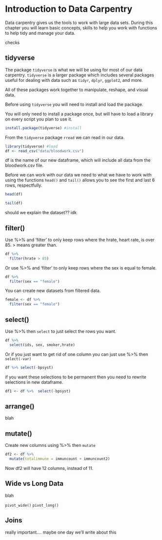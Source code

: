 # Introduction to Data Carpentry

Data carpentry gives us the tools to work with large data sets. During this chapter you will learn basic concepts, skills to help you work with functions to help tidy and manage your data. 

checks 



## tidyverse

The package `tidyverse` is what we will be using for most of our data carpentry. `tidyverse` is a larger package which includes several packages useful for dealing with data such as `tidyr`, `dplyr`, `ggplot2`, and more. 

All of these packages work together to manipulate, reshape, and visual data. 

Before using `tidyverse` you will need to install and load the package. 

You will only need to install a package once, but will have to load a library on every script you plan to use it. 

```r
install.package(tidyverse) #install


```

From the `tidyverse` package `rread` we can read in our data.

```r
library(tidyverse) #load
df <- read_csv("data/bloodwork.csv")

```

df is the name of our new dataframe, which will include all data from the bloodwork.csv file. 

Before we can work with our data we need to what we have to work with using the functions `head()` and `tail()` allows you to see the first and last 6 rows, respectfully. 

```r
head(df)
```

```r
tail(df)
```

should we explain the dataset?? idk 

## filter()
Use %>% and 'filter' to only keep rows where the hrate, heart rate, is over 85. > means greater than.

```r
df %>% 
  filter(hrate > 85)
```


Or use %>% and 'filter' to only keep rows where the sex is equal to female.
```r
df %>% 
  filter(sex == "female")
```

You can create new datasets from filtered data.

```r
female <- df %>% 
  filter(sex == "female")
```


## select()
Use %>% then `select` to just select the rows you want.

```r
df %>%  
  select(ids, sex, smoker,hrate)
```

Or if you just want to get rid of one column you can just use %>% then `select(-var)`

```r
df %>% select(-bpsyst)
```

if you want these selections to be permanent then you need to rewrite selections in new dataframe. 

```r
df1 <- df %>%  select(-bpsyst)
```


## arrange()

blah

## mutate()

Create new columns using %>% then `mutate`

``` r
df2 <- df %>% 
  mutate(totalimmune = immuncount + immuncount2)

```
Now df2 will have 12 columns, instead of 11. 

## Wide vs Long Data

blah

`pivot_wide()`  `pivot_long()`



## Joins

really important....  maybe one day we'll write about this
